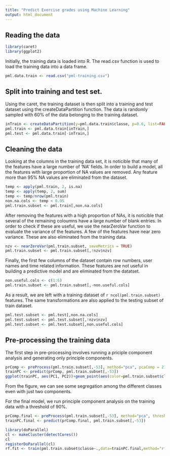 ```yaml
---
title: "Predict Exercise grades using Machine Learning"
output: html_document
---
```


## Reading the data
```r
library(caret)
library(ggplot2)
```

Initially, the training data is loaded into R. The read.csv function is used to load the training data into a data frame.

```r
pml.data.train <- read.csv("pml-training.csv")
```

## Split into training and test set.
Using the caret, the training dataset is then split into a training and test dataset using the createDataPartition function. The data is randomly sampled with 60% of the data belonging to the training dataset. 

```r
inTrain <- createDataPartition(y=pml.data.train$classe, p=0.6, list=FALSE)
pml.train <- pml.data.train[inTrain,]
pml.test <- pml.data.train[-inTrain,]
```

## Cleaning the data

Looking at the columns in the training data set, it is noticible that many of the features have a large number of 'NA' fields. In order to build a model, all the features with large proportion of NA values are removed. Any feature more than 95% NA values are eliminated from the dataset. 

```r
temp <- apply(pml.train, 2, is.na)
temp <- apply(temp, 2, sum)
temp <- temp/nrow(pml.train)
non.na.cols <- temp < 0.95
pml.train.subset <- pml.train[,non.na.cols]
```

After removing the features with a high proportion of NAs, it is noticible that several of the remaining coloumns have a large number of blank entries. In order to check if these are useful, we use the nearZeroVar function to evaluate the variance of the features. A few of the features have near zero variance. These are also eliminated from the training data.

```r
nzv <- nearZeroVar(pml.train.subset, saveMetrics = TRUE)
pml.train.subset <- pml.train.subset[,!nzv$nzv]
```

Finally, the first few columns of the dataset contain row numbers, user names and time related information. These features are not useful in building a predictive model and are eliminated from the datatset. 

```r
non.useful.cols <- c(1:6)
pml.train.subset <- pml.train.subset[,-non.useful.cols]
```

As a result, we are left with a training dataset of `r ncol(pml.train.subset)` features. The same transformations are also applied to the testing subset of train dataset.

```r
pml.test.subset <- pml.test[,non.na.cols]
pml.test.subset <- pml.test.subset[,!nzv$nzv]
pml.test.subset <- pml.test.subset[,non.useful.cols]
```

## Pre-processing the training data
The first step in pre-processing involves running a priciple component analysis and generating only principle components.

```r
prComp <- preProcess(pml.train.subset[,-53], method="pca", pcaComp = 2)
trainPC <- predict(prComp, pml.train.subset[,-53])
ggplot(trainPC, aes(PC1, PC2))+geom_point(aes(color=pml.train.subset$classe)) + ggtitle("Principle Component Analysis with two components") + scale_color_discrete(name="Classe")
```

From the figure, we can see some segregation among the different classes even with just two components. 

For the final model, we run principle component analysis on the training data with a threshold of 90%.

```r
prComp.final <- preProcess(pml.train.subset[,-53], method="pca", thresh=0.90)
trainPC.final <- predict(prComp.final, pml.train.subset[,-53])
```

```r
library(doParallel)
cl <- makeCluster(detectCores())
cl
registerDoParallel(cl)
rf.fit <- train(pml.train.subset$classe~.,data=trainPC.final,method="rf",prox=TRUE)
```